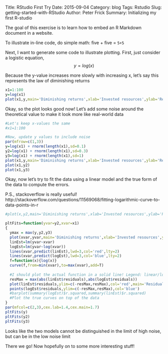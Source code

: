 Title: RStudio First Try
Date: 2015-09-04
Category: blog
Tags: Rstudio
Slug: getting-started-with-RStudio
Author: Peter Frick
Summary: Initializing my first R-studio

The goal of this exercise is to learn how to embed an R Markdown document in a website.

To illustrate in-line code, do simple math: 
five + five = `5+5`

Next, I want to generate some code to illustrate plotting. First, just consider a logistic equation, $$y=log(x)$$

Because the y-value increases more slowly with increasing x, let's say this represents the law of diminishing returns
```r
x1=1:100
y=log(x1)
plot(x1,y,main='Diminishing returns',xlab='Invested resources',ylab='Return on investment',font.lab=2)
```

Okay, so the plot looks good now! Let's add some noise around the theoretical value to make it look more like real-world data

```r
#Let's keep x-values the same
#x1=1:100

#Now, update y values to include noise
par(mfrow=c(1,3))
y=log(x1) + rnorm(length(x1),sd=0.1)
y2=log(x1) + rnorm(length(x1),sd=0.3)
y3=log(x1) + rnorm(length(x1),sd=1)
plot(x1,y,main='Diminishing returns',xlab='Invested resources',ylab='Return on investment',font.lab=2)
plot(x1,y2)
plot(x1,y3)
```


Okay, now let's try to fit the data using a linear model and the true form of the data to compute the errors.

P.S., stackoverflow is really useful!
http://stackoverflow.com/questions/11569068/fitting-logarithmic-curve-to-data-points-in-r

```r
#plot(x,y2,main='Diminishing returns',xlab='Invested resources',ylab='Return on investment',font.lab=2)

pltFits=function(yvar=y2,xvar=x1)
{
  ymax = max(y,y2,y3)
  plot(xvar,yvar,main='Diminishing returns',xlab='Invested resources',ylab='Return on investment',font.lab=2,ylim=c(0,ymax))
  linEst=lm(yvar~xvar)
  logEst=lm(yvar~log(xvar))
  lines(xvar,predict(linEst),lwd=3,col='red',lty=2)
  lines(xvar,predict(logEst),lwd=3,col='blue',lty=2)
  f=function(x){log(x)}
  curve(f,from=min(xvar),to=max(xvar),add=T)
  
  #I should plot the actual function in a solid line! Legend: linear/log estimates and true function
  resMax = max(abs(linEst$residuals),abs(logEst$residuals))
  plot(linEst$residuals,ylim=c(-resMax,resMax),col='red',main='Residuals',xlab='Invested resources',ylab='Residuals',font.lab=2)
  points(logEst$residuals,ylim=c(-resMax,resMax),col='blue')
  #barplot(summary(logEst)$r.squared,summary(linEst)$r.squared)
  #Plot the true curves on top of the data
}
par(mfcol=c(2,3),cex.lab=1.4,cex.main=1.7)
pltFits(y)
pltFits(y2)
pltFits(y3)

```

Looks like the two models cannot be distinguished in the limit of high noise, but can be in the low noise limit

There we go! Now hopefully on to some more interesting stuff!
